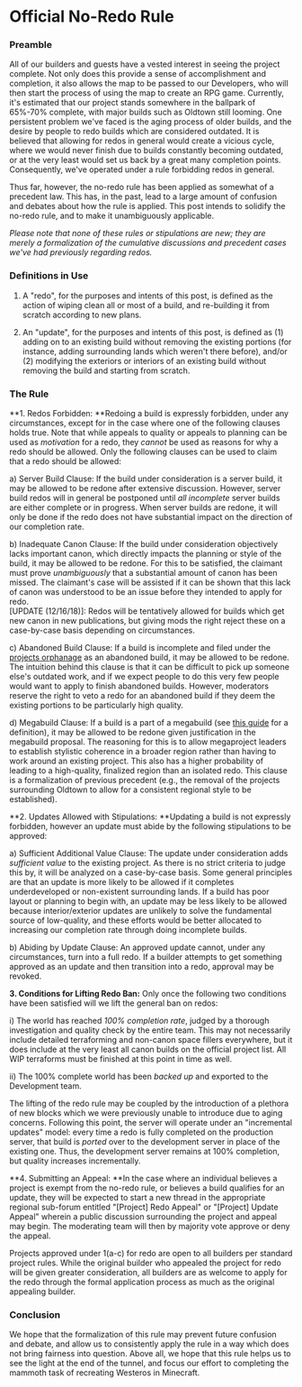# Official No-Redo Rule

### Preamble

All of our builders and guests have a vested interest in seeing the project complete. Not only does this provide a sense of accomplishment and completion, it also allows the map to be passed to our Developers, who will then start the process of using the map to create an RPG game. Currently, it's estimated that our project stands somewhere in the ballpark of 65%-70% complete, with major builds such as Oldtown still looming. One persistent problem we've faced is the aging process of older builds, and the desire by people to redo builds which are considered outdated. It is believed that allowing for redos in general would create a vicious cycle, where we would never finish due to builds constantly becoming outdated, or at the very least would set us back by a great many completion points. Consequently, we've operated under a rule forbidding redos in general.

Thus far, however, the no-redo rule has been applied as somewhat of a precedent law. This has, in the past, lead to a large amount of confusion and debates about how the rule is applied. This post intends to solidify the no-redo rule, and to make it unambiguously applicable.

_Please note that none of these rules or stipulations are new; they are merely a formalization of the cumulative discussions and precedent cases we've had previously regarding redos._

### Definitions in Use

1. A "redo", for the purposes and intents of this post, is defined as the action of wiping clean all or most of a build, and re-building it from scratch according to new plans.

2. An "update", for the purposes and intents of this post, is defined as (1) adding on to an existing build without removing the existing portions (for instance, adding surrounding lands which weren't there before), and/or (2) modifying the exteriors or interiors of an existing build without removing the build and starting from scratch.

### The Rule

**1. Redos Forbidden: **Redoing a build is expressly forbidden, under any circumstances, except for in the case where one of the following clauses holds true. Note that while appeals to quality or appeals to planning can be used as _motivation_ for a redo, they _cannot_ be used as reasons for why a redo should be allowed. Only the following clauses can be used to claim that a redo should be allowed:

a) Server Build Clause: If the build under consideration is a server build, it may be allowed to be redone after extensive discussion. However, server build redos will in general be postponed until _all incomplete_ server builds are either complete or in progress. When server builds are redone, it will only be done if the redo does not have substantial impact on the direction of our completion rate.

b) Inadequate Canon Clause: If the build under consideration objectively lacks important canon, which directly impacts the planning or style of the build, it may be allowed to be redone. For this to be satisfied, the claimant must prove _unambiguously_ that a substantial amount of canon has been missed. The claimant's case will be assisted if it can be shown that this lack of canon was understood to be an issue before they intended to apply for redo.  
[UPDATE (12/16/18)]: Redos will be tentatively allowed for builds which get new canon in new publications, but giving mods the right reject these on a case-by-case basis depending on circumstances.

c) Abandoned Build Clause: If a build is incomplete and filed under the [projects orphanage](https://westeroscraft.com/wiki/guides/projects-orphanage) as an abandoned build, it may be allowed to be redone. The intuition behind this clause is that it can be difficult to pick up someone else's outdated work, and if we expect people to do this very few people would want to apply to finish abandoned builds. However, moderators reserve the right to veto a redo for an abandoned build if they deem the existing portions to be particularly high quality.

d) Megabuild Clause: If a build is a part of a megabuild (see [this guide](https://forum.westeroscraft.com/threads/project-categories.3286/) for a definition), it may be allowed to be redone given justification in the megabuild proposal. The reasoning for this is to allow megaproject leaders to establish stylistic coherence in a broader region rather than having to work around an existing project. This also has a higher probability of leading to a high-quality, finalized region than an isolated redo. This clause is a formalization of previous precedent (e.g., the removal of the projects surrounding Oldtown to allow for a consistent regional style to be established).

**2. Updates Allowed with Stipulations: **Updating a build is not expressly forbidden, however an update must abide by the following stipulations to be approved:

a) Sufficient Additional Value Clause: The update under consideration adds _sufficient value_ to the existing project. As there is no strict criteria to judge this by, it will be analyzed on a case-by-case basis. Some general principles are that an update is more likely to be allowed if it completes underdeveloped or non-existent surrounding lands. If a build has poor layout or planning to begin with, an update may be less likely to be allowed because interior/exterior updates are unlikely to solve the fundamental source of low-quality, and these efforts would be better allocated to increasing our completion rate through doing incomplete builds.

b) Abiding by Update Clause: An approved update cannot, under any circumstances, turn into a full redo. If a builder attempts to get something approved as an update and then transition into a redo, approval may be revoked.

**3. Conditions for Lifting Redo Ban:** Only once the following two conditions have been satisfied will we lift the general ban on redos:

i) The world has reached _100% completion rate_, judged by a thorough investigation and quality check by the entire team. This may not necessarily include detailed terraforming and non-canon space fillers everywhere, but it does include at the very least all canon builds on the official project list. All WIP terraforms must be finished at this point in time as well.

ii) The 100% complete world has been _backed up_ and exported to the Development team.

The lifting of the redo rule may be coupled by the introduction of a plethora of new blocks which we were previously unable to introduce due to aging concerns. Following this point, the server will operate under an "incremental updates" model: every time a redo is fully completed on the production server, that build is _ported_ over to the development server in place of the existing one. Thus, the development server remains at 100% completion, but quality increases incrementally.

**4. Submitting an Appeal: **In the case where an individual believes a project is exempt from the no-redo rule, or believes a build qualifies for an update, they will be expected to start a new thread in the appropriate regional sub-forum entitled "[Project] Redo Appeal" or "[Project] Update Appeal" wherein a public discussion surrounding the project and appeal may begin. The moderating team will then by majority vote approve or deny the appeal.

Projects approved under 1(a-c) for redo are open to all builders per standard project rules. While the original builder who appealed the project for redo will be given greater consideration, all builders are as welcome to apply for the redo through the formal application process as much as the original appealing builder.

### Conclusion

We hope that the formalization of this rule may prevent future confusion and debate, and allow us to consistently apply the rule in a way which does not bring fairness into question. Above all, we hope that this rule helps us to see the light at the end of the tunnel, and focus our effort to completing the mammoth task of recreating Westeros in Minecraft.
